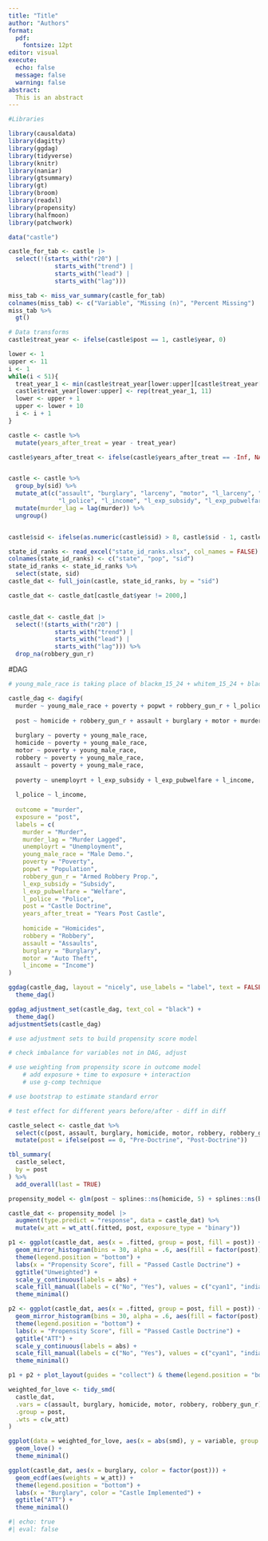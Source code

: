 ```yaml
---
title: "Title"
author: "Authors"
format:
  pdf:
    fontsize: 12pt
editor: visual
execute: 
  echo: false
  message: false
  warning: false
abstract:
  This is an abstract
---
```


```r
#Libraries

library(causaldata)
library(dagitty)
library(ggdag)
library(tidyverse)
library(knitr)
library(naniar)
library(gtsummary)
library(gt)
library(broom)
library(readxl)
library(propensity)
library(halfmoon)
library(patchwork)

data("castle")
```


```r
castle_for_tab <- castle |> 
  select(!(starts_with("r20") |
             starts_with("trend") |
             starts_with("lead") |
             starts_with("lag"))) 

miss_tab <- miss_var_summary(castle_for_tab)
colnames(miss_tab) <- c("Variable", "Missing (n)", "Percent Missing")
miss_tab %>%
  gt()
```

```r
# Data transforms
castle$treat_year <- ifelse(castle$post == 1, castle$year, 0)

lower <- 1
upper <- 11
i <- 1
while(i < 51){
  treat_year_1 <- min(castle$treat_year[lower:upper][castle$treat_year[lower:upper] != 0])
  castle$treat_year[lower:upper] <- rep(treat_year_1, 11)
  lower <- upper + 1
  upper <- lower + 10
  i <- i + 1
}

castle <- castle %>%
  mutate(years_after_treat = year - treat_year)

castle$years_after_treat <- ifelse(castle$years_after_treat == -Inf, NA, castle$years_after_treat)


castle <- castle %>%
  group_by(sid) %>%
  mutate_at(c("assault", "burglary", "larceny", "motor", "l_larceny", "l_motor", 
              "l_police", "l_income", "l_exp_subsidy", "l_exp_pubwelfare"), lag) %>%
  mutate(murder_lag = lag(murder)) %>% 
  ungroup()


castle$sid <- ifelse(as.numeric(castle$sid) > 8, castle$sid - 1, castle$sid)

state_id_ranks <- read_excel("state_id_ranks.xlsx", col_names = FALSE)
colnames(state_id_ranks) <- c("state", "pop", "sid")
state_id_ranks <- state_id_ranks %>%
  select(state, sid)
castle_dat <- full_join(castle, state_id_ranks, by = "sid")

castle_dat <- castle_dat[castle_dat$year != 2000,]


castle_dat <- castle_dat |> 
  select(!(starts_with("r20") |
             starts_with("trend") |
             starts_with("lead") |
             starts_with("lag"))) %>%
  drop_na(robbery_gun_r)

```

#DAG

```r
# young_male_race is taking place of blackm_15_24 + whitem_15_24 + blackm_25_44 + whitem_25_44

castle_dag <- dagify(
  murder ~ young_male_race + poverty + popwt + robbery_gun_r + l_police + post + years_after_treat + robbery,
  
  post ~ homicide + robbery_gun_r + assault + burglary + motor + murder_lag + robbery,
  
  burglary ~ poverty + young_male_race,
  homicide ~ poverty + young_male_race,
  motor ~ poverty + young_male_race,
  robbery ~ poverty + young_male_race,
  assault ~ poverty + young_male_race,
  
  poverty ~ unemployrt + l_exp_subsidy + l_exp_pubwelfare + l_income,
  
  l_police ~ l_income,
  
  outcome = "murder",
  exposure = "post",
  labels = c(
    murder = "Murder",
    murder_lag = "Murder Lagged",
    unemployrt = "Unemployment",
    young_male_race = "Male Demo.",
    poverty = "Poverty",
    popwt = "Population",
    robbery_gun_r = "Armed Robbery Prop.",
    l_exp_subsidy = "Subsidy",
    l_exp_pubwelfare = "Welfare",
    l_police = "Police",
    post = "Castle Doctrine",
    years_after_treat = "Years Post Castle",
    
    homicide = "Homicides",
    robbery = "Robbery",
    assault = "Assaults",
    burglary = "Burglary",
    motor = "Auto Theft",
    l_income = "Income")
)


```

```r
ggdag(castle_dag, layout = "nicely", use_labels = "label", text = FALSE) +
  theme_dag()

```

```r
ggdag_adjustment_set(castle_dag, text_col = "black") +
  theme_dag()
adjustmentSets(castle_dag)

# use adjustment sets to build propensity score model

# check imbalance for variables not in DAG, adjust

# use weighting from propensity score in outcome model
    # add exposure + time to exposure + interaction
    # use g-comp technique

# use bootstrap to estimate standard error

# test effect for different years before/after - diff in diff
```

```r
castle_select <- castle_dat %>%
  select(c(post, assault, burglary, homicide, motor, robbery, robbery_gun_r)) |> 
  mutate(post = ifelse(post == 0, "Pre-Doctrine", "Post-Doctrine"))

tbl_summary(
  castle_select,
  by = post
) %>%
  add_overall(last = TRUE)

```

```r
propensity_model <- glm(post ~ splines::ns(homicide, 5) + splines::ns(burglary, 6) + assault + motor + robbery + robbery_gun_r , data = castle_dat, family = "binomial")

castle_dat <- propensity_model |>
  augment(type.predict = "response", data = castle_dat) %>%
  mutate(w_att = wt_att(.fitted, post, exposure_type = "binary"))

```

```r
p1 <- ggplot(castle_dat, aes(x = .fitted, group = post, fill = post)) +
  geom_mirror_histogram(bins = 30, alpha = .6, aes(fill = factor(post))) +
  theme(legend.position = "bottom") +
  labs(x = "Propensity Score", fill = "Passed Castle Doctrine") +
  ggtitle("Unweighted") +
  scale_y_continuous(labels = abs) +
  scale_fill_manual(labels = c("No", "Yes"), values = c("cyan1", "indianred")) +
  theme_minimal()

p2 <- ggplot(castle_dat, aes(x = .fitted, group = post, fill = post)) +
  geom_mirror_histogram(bins = 30, alpha = .6, aes(fill = factor(post), weight = w_att)) +
  theme(legend.position = "bottom") +
  labs(x = "Propensity Score", fill = "Passed Castle Doctrine") +
  ggtitle("ATT") +
  scale_y_continuous(labels = abs) +
  scale_fill_manual(labels = c("No", "Yes"), values = c("cyan1", "indianred")) +
  theme_minimal()

p1 + p2 + plot_layout(guides = "collect") & theme(legend.position = "bottom")

```


```r
weighted_for_love <- tidy_smd(
  castle_dat,
  .vars = c(assault, burglary, homicide, motor, robbery, robbery_gun_r),
  .group = post,
  .wts = c(w_att)
)

ggplot(data = weighted_for_love, aes(x = abs(smd), y = variable, group = method, color = method)) +
  geom_love() +
  theme_minimal()
```


```r
ggplot(castle_dat, aes(x = burglary, color = factor(post))) + 
  geom_ecdf(aes(weights = w_att)) +
  theme(legend.position = "bottom") +
  labs(x = "Burglary", color = "Castle Implemented") +
  ggtitle("ATT") +
  theme_minimal()
```



```r
#| echo: true
#| eval: false
```
